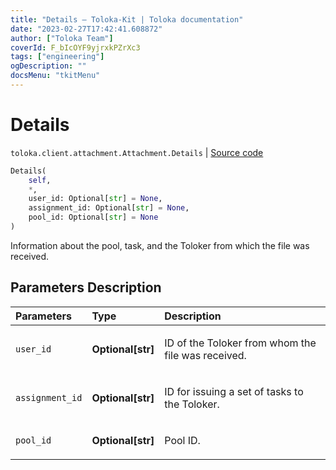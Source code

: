 ```yaml
---
title: "Details — Toloka-Kit | Toloka documentation"
date: "2023-02-27T17:42:41.608872"
author: ["Toloka Team"]
coverId: F_bIcOYF9yjrxkPZrXc3
tags: ["engineering"]
ogDescription: ""
docsMenu: "tkitMenu"
---
```


# Details
`toloka.client.attachment.Attachment.Details` | [Source code](https://github.com/Toloka/toloka-kit/blob/v1.1.4/src/client/attachment.py#L33)

```python
Details(
    self,
    *,
    user_id: Optional[str] = None,
    assignment_id: Optional[str] = None,
    pool_id: Optional[str] = None
)
```

Information about the pool, task, and the Toloker from which the file was received.

## Parameters Description

| Parameters | Type | Description |
| :----------| :----| :-----------|
`user_id`|**Optional\[str\]**|<p>ID of the Toloker from whom the file was received.</p>
`assignment_id`|**Optional\[str\]**|<p>ID for issuing a set of tasks to the Toloker.</p>
`pool_id`|**Optional\[str\]**|<p>Pool ID.</p>